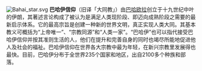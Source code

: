 [[File:Bahai_star.svg|thumb]]
'''巴哈伊信仰'''（旧译「大同教」）由[[巴哈欧拉|巴哈欧拉]]创立于十九世纪中叶的伊朗，其著述言论构成了被认为是满足人类现阶段、即迈向成熟阶段之需要的最新启示体系。它的最高宗旨是创建一种新的世界文明，真正实现人类大同。其基本教义可概括为“上帝唯一”、“宗教同源”和“人类一家”。“巴哈伊”也可以指代接受巴哈伊信仰并按其准则生活的人，他们在提升和完善自身的同时也竭尽所能地促进他人及社会的福祉。巴哈伊信仰在世界各大宗教中最为年轻，在新兴宗教里发展得也最快。目前，巴哈伊分布于全世界235个国家和地区，出自2100多个种族和部落。